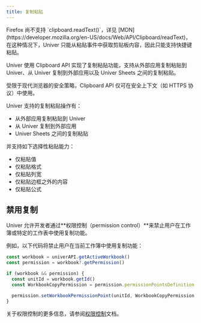 ```yaml
---
title: 复制粘贴
---
```


<Callout type="warning" title="Firefox 兼容性说明">
  Firefox 尚不支持 `clipboard.readText()`，详见 [MDN](https://developer.mozilla.org/en-US/docs/Web/API/Clipboard/readText)，在这种情况下，Univer 只能从粘贴事件中获取剪贴板内容，因此只能支持快捷键粘贴。
</Callout>

Univer 使用 Clipboard API 实现了复制粘贴功能，支持从外部应用复制粘贴到 Univer、从 Univer 复制到外部应用以及 Univer Sheets 之间的复制粘贴。

<Callout type="warning" title="安全上下文要求">
  受限于现代浏览器的安全策略，Clipboard API 仅可在安全上下文（如 HTTPS 协议）中使用。
</Callout>

Univer 支持的复制粘贴操作有：

- 从外部应用复制粘贴到 Univer
- 从 Univer 复制到外部应用
- Univer Sheets 之间的复制粘贴

并支持如下选择性粘贴能力：

- 仅粘贴值
- 仅粘贴格式
- 仅粘贴列宽
- 仅粘贴边框之外的内容
- 仅粘贴公式

## 禁用复制

Univer 允许开发者通过**权限控制（permission control）**来禁止用户在工作簿或特定的工作表中使用复制功能。

例如，以下代码将禁止用户在当前工作簿中使用复制功能：

```typescript
const workbook = univerAPI.getActiveWorkbook()
const permission = workbook?.getPermission()

if (workbook && permission) {
  const unitId = workbook.getId()
  const WorkbookCopyPermission = permission.permissionPointsDefinition.WorkbookCopyPermission

  permission.setWorkbookPermissionPoint(unitId, WorkbookCopyPermission, false)
}
```

关于权限控制的更多信息，请参阅[权限控制](/guides/sheets/features/core/permission)文档。
